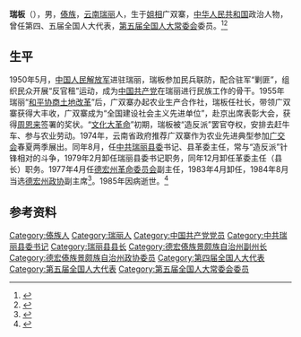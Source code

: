 '''瑞板'''（{{bd|1920年||1985年|}}），男，[[傣族|傣族]]，[[云南|云南]][[瑞丽|瑞丽]]人，生于[[姐相乡|姐相]]广双寨，[[中华人民共和国|中华人民共和国]]政治人物，曾任第四、五届全国人大代表，[[第五届全国人民代表大会常务委员会|第五届全国人大常委会]]委员。<ref>{{Cite book |title=中华人民共和国职官志 |author1=何虎生 |author2=李耀东 |author3=向常福 |publisher=中国社会出版社 |year=2003 |isbn=9787800883934 |location=北京 }}</ref><ref>{{Cite book |title=全国人大常务委员会名录 |author=尹中卿 主编 |publisher=解放军出版社 |year=1995 |isbn=7506527170 |location=北京 }}</ref>

== 生平 ==
1950年5月，[[中国人民解放军|中国人民解放军]]进驻瑞丽，瑞板参加民兵联防，配合驻军“剿匪”，组织民众开展“反官租”运动，成为[[中国共产党|中国共产党]]在瑞丽进行民族工作的骨干。1955年瑞丽“[[土地改革运动|和平协商土地改革]]”后，广双寨办起农业生产合作社，瑞板任社长，带领广双寨获得大丰收，广双寨成为“全国建设社会主义先进单位”，赴京出席表彰大会，获得[[周恩来|周恩来]]签署的奖状。“[[文化大革命|文化大革命]]”初期，瑞板被“造反派”罢官夺权，安排去赶牛车、参与农业劳动。1974年，云南省政府推荐广双寨作为农业先进典型参加[[广交会|广交会]]春夏两季展出。同年8月，任[[中共瑞丽市委|中共瑞丽县委]]书记、县革委主任，常与“造反派”针锋相对的斗争，1979年2月卸任瑞丽县委书记职务，同年12月卸任革委主任（县长）职务。1977年4月任[[德宏州人民政府|德宏州革命委员会]]副主任，1983年4月卸任，1984年8月当选[[德宏州政协|德宏州政协]]副主席<ref>{{cite book |author1=陈德寿 总编 |author2=德宏州史志办 编 |title=德宏州志·政治卷 |location=[[芒市|芒市]] |publisher=[[德宏民族出版社|德宏民族出版社]] |date=2011 |isbn=978-7-80750-583-9 }}</ref>{{rp|101,123}}。1985年因病逝世。<ref>{{cite book |author1=陈江 主编 |author2=云南省瑞丽市志编纂委员会 编 |title=瑞丽市志 |location=[[成都|成都]] |publisher=[[四川辞书出版社|四川辞书出版社]] |date=1996 |isbn=7-80543-518-9 }}</ref>{{rp|748-749}}

== 参考资料 ==
{{reflist}}

{{start box}}
{{s-ppo|cpc}}
{{s-before|[[孙清秀|孙清秀]]}}
{{s-title|[[中国共产党瑞丽县委员会|中国共产党瑞丽县委员会]]书记|1974年9月－1979年2月}}
{{s-after|[[杨悦_(瑞丽县委书记)|杨悦]]}}
{{s-gov|prc}}
{{s-before|[[孙清秀|孙清秀]]}}
{{s-title|[[瑞丽县革命委员会|瑞丽县革命委员会]]主任|1974年9月－1979年12月}}
{{s-after|[[刀安年|刀安年]]}}
{{end box}}

{{Authority control}}
{{DEFAULTSORT:R}}
[[Category:傣族人|Category:傣族人]]
[[Category:瑞丽人|Category:瑞丽人]]
[[Category:中国共产党党员|Category:中国共产党党员]]
[[Category:中共瑞丽县委书记|Category:中共瑞丽县委书记]]
[[Category:瑞丽县县长|Category:瑞丽县县长]]
[[Category:德宏傣族景颇族自治州副州长|Category:德宏傣族景颇族自治州副州长]]
[[Category:德宏傣族景颇族自治州政协委员|Category:德宏傣族景颇族自治州政协委员]]
[[Category:第四届全国人大代表|Category:第四届全国人大代表]]
[[Category:第五届全国人大代表|Category:第五届全国人大代表]]
[[Category:第五届全国人大常委会委员|Category:第五届全国人大常委会委员]]